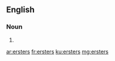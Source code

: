==English==

===Noun===
{{head|en|noun plural form}}

# {{plural of|erster|nodot=1|lang=en}}

[[ar:ersters]]
[[fr:ersters]]
[[ku:ersters]]
[[mg:ersters]]